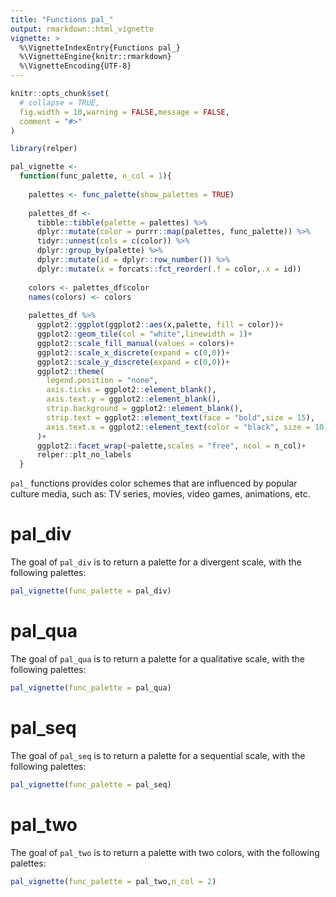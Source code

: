 ```yaml
---
title: "Functions pal_"
output: rmarkdown::html_vignette
vignette: >
  %\VignetteIndexEntry{Functions pal_}
  %\VignetteEngine{knitr::rmarkdown}
  %\VignetteEncoding{UTF-8}
---
```


```r
knitr::opts_chunk$set(
  # collapse = TRUE,
  fig.width = 10,warning = FALSE,message = FALSE,
  comment = "#>"
)
```

```r
library(relper)

pal_vignette <-
  function(func_palette, n_col = 1){
    
    palettes <- func_palette(show_palettes = TRUE)
    
    palettes_df <-
      tibble::tibble(palette = palettes) %>% 
      dplyr::mutate(color = purrr::map(palettes, func_palette)) %>% 
      tidyr::unnest(cols = c(color)) %>% 
      dplyr::group_by(palette) %>% 
      dplyr::mutate(id = dplyr::row_number()) %>% 
      dplyr::mutate(x = forcats::fct_reorder(.f = color,.x = id))
    
    colors <- palettes_df$color
    names(colors) <- colors
    
    palettes_df %>% 
      ggplot2::ggplot(ggplot2::aes(x,palette, fill = color))+
      ggplot2::geom_tile(col = "white",linewidth = 1)+
      ggplot2::scale_fill_manual(values = colors)+
      ggplot2::scale_x_discrete(expand = c(0,0))+
      ggplot2::scale_y_discrete(expand = c(0,0))+
      ggplot2::theme(
        legend.position = "none",
        axis.ticks = ggplot2::element_blank(),
        axis.text.y = ggplot2::element_blank(),
        strip.background = ggplot2::element_blank(),
        strip.text = ggplot2::element_text(face = "bold",size = 15),
        axis.text.x = ggplot2::element_text(color = "black", size = 10)
      )+
      ggplot2::facet_wrap(~palette,scales = "free", ncol = n_col)+
      relper::plt_no_labels
  }
```

`pal_` functions provides color schemes that are influenced by popular culture media, such as: TV series, movies, video games, animations, etc.

# pal_div

The goal of `pal_div` is to return a palette for a divergent scale, with the following palettes:


```r

pal_vignette(func_palette = pal_div)

```

# pal_qua

The goal of `pal_qua` is to return a palette for a qualitative scale, with the following palettes:

```r

pal_vignette(func_palette = pal_qua)

```

# pal_seq

The goal of `pal_seq` is to return a palette for a sequential scale, with the following palettes:

```r

pal_vignette(func_palette = pal_seq)

```

# pal_two

The goal of `pal_two` is to return a palette with two colors, with the following palettes:

```r

pal_vignette(func_palette = pal_two,n_col = 2)

```
